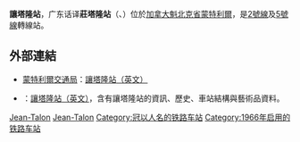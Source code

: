 {{Infobox station 
| name          = 讓塔隆<br />{{lang|fr|Jean-Talon}}
| type          = 
| style         = Montreal Metro
| image         = jtalonmetro.jpg
| image_caption = 
| address       = [[魁北克省|魁北克省]][[蒙特利爾|蒙特利爾]]{{link-en|讓塔隆街|Jean-Talon Street|讓塔隆路}}在{{link-en|貝里街|Berri Street|貝里路}}
| country       = [[加拿大|加拿大]]
| coordinates   = {{Coord|45|32|20|N|73|36|51|W|type:railwaystation_region:CA-QC|display=inline,title}}
| elevation     = 
| line          = [[蒙特利爾地鐵橙線|橙線]]<br>[[蒙特利爾地鐵藍線|藍線]]
| other         = {{Rail color box|system=AMT|line=STM}}
| structure     = 
| platform      = 
| depth         = {{convert|10.4|m|ftin|abbr=off}}（橙線）<br>{{convert|18.6|m|ft|0|abbr=off}}（藍線，[[斯諾登站|斯諾登]]月台）<br>{{convert|23.8|m|ftin|abbr=off}}（藍線，[[聖米歇爾站_(蒙特利爾)|聖米歇爾]]月台），第8深
| levels        = 
| tracks        = 
| parking       = 
| bicycle       = 
| opened        = 1966年10月14日（橙線）<br>1986年6月16日（藍線）
| architect     = Duplessis, Labelle, Derome（橙線）<br> Gilbert Sauvé（藍線）
| closed        = 
| rebuilt       = 
| electrified   = 
| ADA           = 是（只限橙線）
| code          = 
| owned         =
| operator      = [[蒙特利爾交通局|蒙特利爾交通局]]
| zone          = 
| status        =
| former        = 
| passengers    = 4,817,880進出（2006年），12/68（排除轉乘）
| pass_year     = 
| pass_percent  = 
| pass_system   = 
| mpassengers   = 
| services      = 
| map_locator   = 
| web           = 
}}
'''讓塔隆站'''，广东话译'''莊塔隆站'''（{{lang-fr|Station Jean-Talon}}、{{lang-en|Jean-Talon Station}}）位於[[加拿大|加拿大]][[魁北克省|魁北克省]][[蒙特利爾|蒙特利爾]]，是[[蒙特利爾地鐵2號線|2號線]]及[[蒙特利爾地鐵5號線|5號線]]轉線站。

== 外部連結 ==

* {{fr}}{{en}}[[蒙特利爾交通局|蒙特利爾交通局]]：[http://www.stm.info/metro/M05.htm 讓塔隆站]{{Wayback|url=http://www.stm.info/metro/M05.htm |date=20090404221624 }}[http://www.stm.info/English/metro/a-M05.htm （英文）]{{Wayback|url=http://www.stm.info/English/metro/a-M05.htm |date=20090323160659 }}
* {{fr}}{{en}}{{lang|en|metrodemontreal.com}}：[http://www.metrodemontreal.com/yellow/jeandrapeau/index-f.html 讓塔隆站]{{Wayback|url=http://www.metrodemontreal.com/yellow/jeandrapeau/index-f.html |date=20090403210909 }}[http://www.metrodemontreal.com/yellow/jeandrapeau/index.html （英文）]{{Wayback|url=http://www.metrodemontreal.com/yellow/jeandrapeau/index.html |date=20090413052628 }}，含有讓塔隆站的資訊、歷史、車站結構與藝術品資料。

{{蒙特利爾地鐵}}

[[Category:蒙特利爾地鐵橙線車站|Jean-Talon]]
[[Category:蒙特利爾地鐵藍線車站|Jean-Talon]]
[[Category:冠以人名的铁路车站|Category:冠以人名的铁路车站]]
[[Category:1966年启用的铁路车站|Category:1966年启用的铁路车站]]